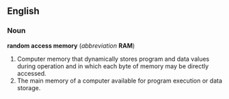 {{wikipedia}}
==English==
===Noun===
'''random access memory''' (''abbreviation'' '''RAM''')

#Computer memory that dynamically stores program and data values during operation and in which each byte of memory may be directly accessed.
#The main memory of a computer available for program execution or data storage.